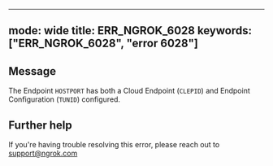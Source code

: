 
---
mode: wide
title: ERR_NGROK_6028
keywords: ["ERR_NGROK_6028", "error 6028"]
---

## Message
The Endpoint `HOSTPORT` has both a Cloud Endpoint (`CLEPID`) and Endpoint Configuration (`TUNID`) configured.




## Further help
If you're having trouble resolving this error, please reach out to [support@ngrok.com](mailto:support@ngrok.com?subject=Help%20with%20ERR_NGROK_6028)

